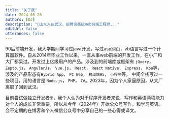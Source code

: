 ```yaml
---
title: "关于我"
date: 2024-05-26
authors: [DJ]
description: "🧌山东人在武汉，前腾讯高级Web前端工程师..."
editUrl: false
utterances: false
---
```


90后前端开发，我大学期间学习过java开发，写过asp网页，vb语言写过一个计算器软件。自从2014年毕业工作以来，一直从事web前端的开发工作，在小厂和大厂都呆过。开发过上亿级用户的产品。涉及到的前端库或框架有 `jQuery`， `Zepto.js`， `AngularJs`， `Vue.js`， `React`， `React Native`， `Express`， `Koa`等，涉及的产品形态有`Hybrid App`， `PC Web`， `移动端H5`， `小程序`等， 中间全栈写过一些项目，用的语言是 `Node.js`， `PHP`， `C#`。2023年，因为个人家庭原因，从大厂离职了回到武汉。

目前尝试做独立开发者🤓，我个人认为对于程序开发者来说，写作和英语两项能力对个人的成长非常重要，所以从今年（2024年）开始公众号写作，和学习英语。会不定期的在博客和个人微信公众号中分享自己的一些心得或译文。
